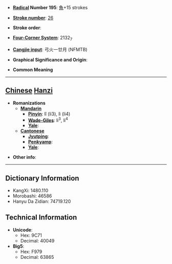 * '''[[Wiktionary:Chinese radical index| Radical]] Number 195''': [[Wiktionary:Chinese radical index 魚|魚]]+15 strokes

* '''[[Wiktionary:Chinese total strokes index|Stroke number]]''': [[Wiktionary:Chinese total strokes index 26|26]]

* '''Stroke order''': 

* '''[[Wiktionary:Chinese four corner index|Four-Corner System]]''': 2132<sub>7</sub>

* '''[[Wiktionary:Chinese Cangjie index|Cangjie input]]''': 弓火一廿月 (NFMTB)

* '''Graphical Significance and Origin''': 

* '''Common Meaning'''

----

== [[Chinese]] [[Hanzi]] ==

* '''Romanizations'''
** '''[[Mandarin]]'''
*** '''[[Pinyin]]''': lǐ (li3), lì (li4)
*** '''[[Wade-Giles]]''': li<sup>3</sup>, li<sup>4</sup>
*** '''[[Yale]]''': 
** '''[[Cantonese]]'''
*** '''[[Jyutping]]''':
*** '''[[Penkyamp]]''': 
*** '''[[Yale]]''': 

* '''Other info''': 

----

== Dictionary Information ==

* KangXi: 1480.110
* Morobashi: 46586
* Hanyu Da Zidian: 74719.120

== Technical Information ==

* '''Unicode''':
** Hex: 9C71
** Decimal: 40049
* '''Big5''':
** Hex: F979
** Decimal: 63865